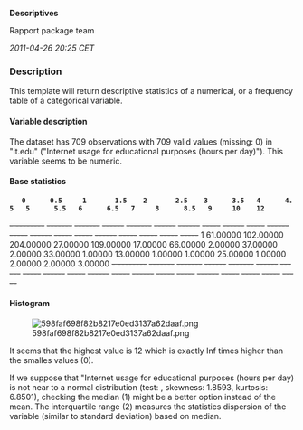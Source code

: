 '''Descriptives'''

Rapport package team

''2011-04-26 20:25 CET''


=== Description ===

This template will return descriptive statistics of a numerical, or a frequency table of a categorical variable. 

==== Variable description ====

The dataset has 709 observations with 709 valid values (missing: 0) in "it.edu" ("Internet usage for educational purposes (hours per day)").
This variable seems to be numeric. 

==== Base statistics ====

    '''0'''      '''0.5'''     '''1'''       '''1.5'''    '''2'''       '''2.5'''    '''3'''      '''3.5'''   '''4'''      '''4.5'''   '''5'''      '''5.5'''   '''6'''      '''6.5'''   '''7'''     '''8'''      '''8.5'''   '''9'''     '''10'''    '''12'''   
<s>- --------</s> <s>-------</s> <s>-------</s> <s>------</s> <s>-------</s> <s>------</s> <s>------</s> <s>-----</s> <s>------</s> <s>-----</s> <s>------</s> <s>-----</s> <s>------</s> <s>-----</s> <s>-----</s> <s>------</s> <s>-----</s> <s>-----</s> <s>-----</s> <s>-----</s>
1   61.00000   102.00000   204.00000   27.00000   109.00000   17.00000   66.00000   2.00000   37.00000   2.00000   33.00000   1.00000   13.00000   1.00000   1.00000   25.00000   1.00000   2.00000   2.00000   3.00000  
<s>- --------</s> <s>-------</s> <s>-------</s> <s>------</s> <s>-------</s> <s>------</s> <s>------</s> <s>-----</s> <s>------</s> <s>-----</s> <s>------</s> <s>-----</s> <s>------</s> <s>-----</s> <s>-----</s> <s>------</s> <s>-----</s> <s>-----</s> <s>-----</s> <s>-----</s>

==== Histogram ====

[[Image:598faf698f82b8217e0ed3137a62daaf.png|center]]

It seems that the highest value is 12 which is exactly Inf times higher than the smalles values (0). 

If we suppose that "Internet usage for educational purposes (hours per day) is not near to a normal distribution (test: , skewness: 1.8593, kurtosis: 6.8501), checking the median (1) might be a better option instead of the mean. The interquartile range (2) measures the statistics dispersion of the variable (similar to standard deviation) based on median.  

<!-- wiki code generated by txt2tags 2.6 (http://txt2tags.org) -->
<!-- cmdline: txt2tags -\-encoding=UTF-8 -t wiki -o demo/univar-descriptive.wiki demo/univar-descriptive.txt -->
